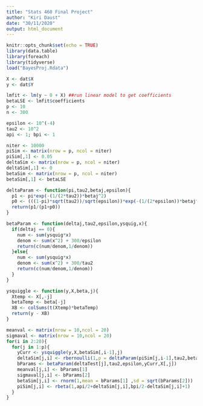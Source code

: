 ```yaml
---
title: "Stats 460 Final Project"
author: "Kiri Daust"
date: "30/11/2020"
output: html_document
---
```


```r
knitr::opts_chunk$set(echo = TRUE)
library(data.table)
library(foreach)
library(tidyverse)
load("BayesProj.Rdata")
```

```r
X <- dat$X
y <- dat$Y

lmfit <- lm(y ~ 0 + X) ##run linear model to get coefficients
betaLSE <- lmfit$coefficients
p <- 10
n <- 300

epsilon <- 10^(-4)
tau2 <- 10^2
api <- 1; bpi <- 1

niter <- 10000
piSim <- matrix(nrow = p, ncol = niter)
piSim[,1] <- 0.05
deltaSim <- matrix(nrow = p, ncol = niter)
deltaSim[,1] <- 0
betaSim <- matrix(nrow = p, ncol = niter)
betaSim[,1] <- betaLSE

deltaParam <- function(pi,tau2,betaj,epsilon){
  p1 <- pi*exp(-(1/(2*tau2))*betaj^2)
  p0 <- (((1-pi)*sqrt(tau2))/sqrt(epsilon))*exp(-(1/(2*epsilon))*betaj^2)
  return(p1/(p1+p0))
}

betaParam <- function(deltaj,tau2,epsilon,ysquig,x){
  if(deltaj == 0){
    num <- sum(ysquig*x)
    denom <- sum(x^2) + 300/epsilon
    return(c(num/denom,1/denom))
  }else{
    num <- sum(ysquig*x)
    denom <- sum(x^2) + 300/tau2
    return(c(num/denom,1/denom))
  }
}

ysquiggle <- function(y,X,beta,j){
  Xtemp <- X[,-j]
  betaTemp <- beta[-j]
  XB <- colSums(t(Xtemp)*betaTemp)
  return(y - XB)
}

meanval <- matrix(nrow = 10,ncol = 20)
sigmaval <- matrix(nrow = 10,ncol = 20)
for(i in 2:20){
  for(j in 1:p){
    yCurr <- ysquiggle(y,X,betaSim[,i-1],j)
    deltaSim[j,i] <- rbernoulli(1,p = deltaParam(piSim[j,i-1],tau2,betaSim[j,i-1],epsilon))
    bParams <- betaParam(deltaTest[j],tau2,epsilon,yCurr,X[,j])
    meanval[j,i] <- bParams[1]
    sigmaval[j,i] <- bParams[2]
    betaSim[j,i] <- rnorm(1,mean = bParams[1] ,sd = sqrt(bParams[2]))
    piSim[j,i] <- rbeta(1,api/2+deltaSim[j,i],bpi/2-deltaSim[j,i]+1)
  }
}



```

